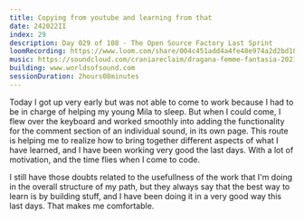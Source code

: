 ```yaml
---
title: Copying from youtube and learning from that
date: 242022II
index: 29
description: Day 029 of 108 - The Open Source Factory Last Sprint
loomRecording: https://www.loom.com/share/004c451add4a4fe48e974a2d2bd1815c
music: https://soundcloud.com/craniareclaim/dragana-femme-fantasia-2021
building: www.worldsofsound.com
sessionDuration: 2hours08minutes
---
```


Today I got up very early but was not able to come to work because I had to be in charge of helping my young Mila to sleep. But when I could come, I flew over the keyboard and worked smoothly into adding the functionality for the comment section of an individual sound, in its own page. This route is helping me to realize how to bring together different aspects of what I have learned, and I have been working very good the last days. With a lot of motivation, and the time flies when I come to code.

I still have those doubts related to the usefullness of the work that I'm doing in the overall structure of my path, but they always say that the best way to learn is by building stuff, and I have been doing it in a very good way this last days. That makes me comfortable.
